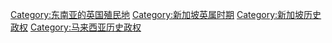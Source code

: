 [[Category:东南亚的英国殖民地|Category:东南亚的英国殖民地]]
[[Category:新加坡英属时期|Category:新加坡英属时期]]
[[Category:新加坡历史政权|Category:新加坡历史政权]]
[[Category:马来西亚历史政权|Category:马来西亚历史政权]]